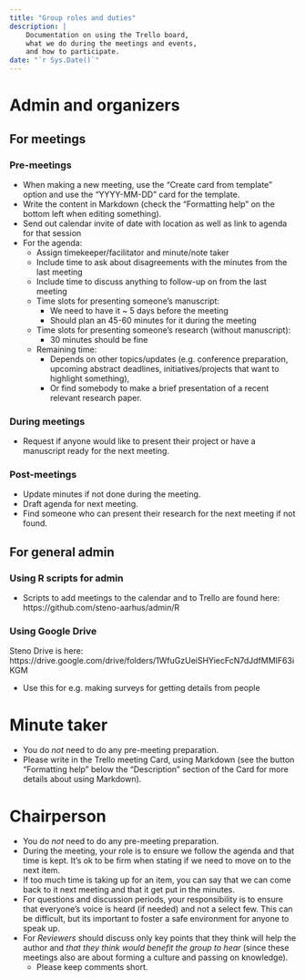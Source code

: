 ```yaml
---
title: "Group roles and duties"
description: |
    Documentation on using the Trello board,
    what we do during the meetings and events, 
    and how to participate.
date: "`r Sys.Date()`"
---
```


# Admin and organizers

## For meetings

### Pre-meetings

- When making a new meeting, use the "Create card from template" option and use the "YYYY-MM-DD" card for the template.
- Write the content in Markdown (check the "Formatting help" on the bottom left when editing something).
*   Send out calendar invite of date with location as well as link to agenda for that session
*   For the agenda:
    *   Assign timekeeper/facilitator and minute/note taker
    *   Include time to ask about disagreements with the minutes from the last meeting
    *   Include time to discuss anything to follow-up on from the last meeting
    *   Time slots for presenting someone’s manuscript:
        *   We need to have it ~ 5 days before the meeting
        *   Should plan an 45-60 minutes for it during the meeting
    *   Time slots for presenting someone’s research (without manuscript):
        *   30 minutes should be fine
    *   Remaining time:
        *   Depends on other topics/updates (e.g. conference preparation, upcoming abstract deadlines, initiatives/projects that want to highlight something), 
        *   Or find somebody to make a brief presentation of a recent relevant research paper.

### During meetings

*   Request if anyone would like to present their project or have a manuscript ready for the next meeting.

### Post-meetings

*   Update minutes if not done during the meeting.
*   Draft agenda for next meeting.
*   Find someone who can present their research for the next meeting if not found.

## For general admin

### Using R scripts for admin

* Scripts to add meetings to the calendar and to Trello are found here: https://github.com/steno-aarhus/admin/R

### Using Google Drive

Steno Drive is here: https://drive.google.com/drive/folders/1WfuGzUeiSHYiecFcN7dJdfMMIF63iKGM

* Use this for e.g. making surveys for getting details from people

# Minute taker

- You do _not_ need to do any pre-meeting preparation.
- Please write in the Trello meeting Card, using Markdown (see the button "Formatting help" below the "Description" section of the Card for more details about using Markdown).

# Chairperson

- You do _not_ need to do any pre-meeting preparation.
- During the meeting, your role is to ensure we follow the agenda and that time is kept. It's ok to be firm when stating if we need to move on to the next item.
- If too much time is taking up for an item, you can say that we can come back to it next meeting and that it get put in the minutes.
- For questions and discussion periods, your responsibility is to ensure that everyone's voice is heard (if needed) and not a select few. This can be difficult, but its important to foster a safe environment for anyone to speak up.
- For *Reviewers* should discuss only key points that they think will help the author and _that they think would benefit the group to hear_ (since these meetings also are about forming a culture and passing on knowledge).
    *   Please keep comments short.
